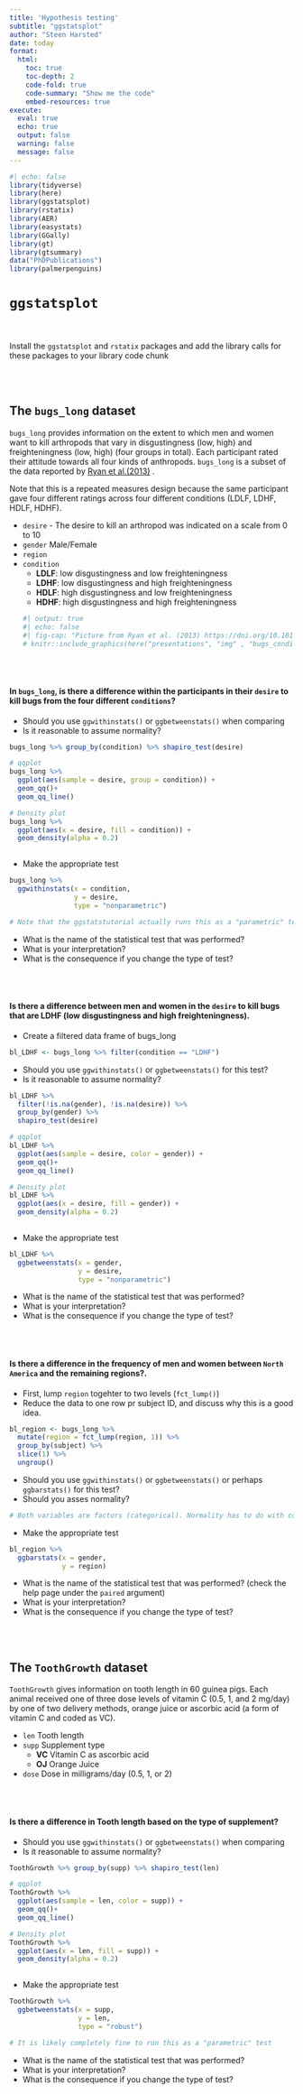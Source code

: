 ```yaml
---
title: 'Hypothesis testing'
subtitle: "ggstatsplot"
author: "Steen Harsted"
date: today
format: 
  html:
    toc: true
    toc-depth: 2
    code-fold: true
    code-summary: "Show me the code"
    embed-resources: true
execute: 
  eval: true
  echo: true
  output: false
  warning: false
  message: false
---
```


```r
#| echo: false
library(tidyverse)
library(here)
library(ggstatsplot)
library(rstatix)
library(AER)
library(easystats)
library(GGally)
library(gt)
library(gtsummary)
data("PhDPublications")
library(palmerpenguins)
```



# `ggstatsplot`

<br><br>
Install the `ggstatsplot` and `rstatix` packages and add the library calls for these packages to your library code chunk


<br><br>

## The `bugs_long` dataset
`bugs_long` provides information on the extent to which men and women want to kill arthropods that vary in  disgustingness (low, high) and freighteningness (low, high) (four groups in total). Each participant rated their attitude towards all four kinds of anthropods. `bugs_long` is a subset of the data reported by [Ryan et al.(2013)](https://www.sciencedirect.com/science/article/abs/pii/S0747563213000277) .  

Note that this is a repeated measures design because the same participant gave four different ratings across four different conditions (LDLF, LDHF, HDLF, HDHF).

*  `desire` - The desire to kill an arthropod was indicated on a scale from 0 to 10
*  `gender` Male/Female
*  `region` 
*  `condition` 
    - **LDLF**: low disgustingness and low freighteningness  
    - **LDHF**: low disgustingness and high freighteningness   
    - **HDLF**: high disgustingness and low freighteningness  
    - **HDHF**: high disgustingness and high freighteningness  
```r
#| output: true
#| echo: false
#| fig-cap: "Picture from Ryan et al. (2013) https://doi.org/10.1016/j.chb.2013.01.024"
# knitr::include_graphics(here("presentations", "img" , "bugs_conditions.jpg"))
```

<br><br>

#### In `bugs_long`, is there a difference within the participants in their `desire` to kill bugs from the four different `conditions`?    

*  Should you use `ggwithinstats()` or `ggbetweenstats()` when comparing 
*  Is it reasonable to assume normality?

```r
bugs_long %>% group_by(condition) %>% shapiro_test(desire)

# qqplot
bugs_long %>% 
  ggplot(aes(sample = desire, group = condition)) +
  geom_qq()+
  geom_qq_line()

# Density plot
bugs_long %>% 
  ggplot(aes(x = desire, fill = condition)) +
  geom_density(alpha = 0.2)
  
```
*  Make the appropriate test
```r
bugs_long %>% 
  ggwithinstats(x = condition,
                y = desire,
                type = "nonparametric")

# Note that the ggstatstutorial actually runs this as a "parametric" test
```
*  What is the name of the statistical test that was performed?  
*  What is your interpretation?
*  What is the consequence if you change the type of test?

<br><br>

#### Is there a difference between men and women in the `desire` to kill bugs that are **LDHF** (low disgustingness and high freighteningness).

*  Create a filtered data frame of bugs_long
```r
bl_LDHF <- bugs_long %>% filter(condition == "LDHF")
```

*  Should you use `ggwithinstats()` or `ggbetweenstats()` for this test?
*  Is it reasonable to assume normality?

```r
bl_LDHF %>% 
  filter(!is.na(gender), !is.na(desire)) %>% 
  group_by(gender) %>% 
  shapiro_test(desire)

# qqplot
bl_LDHF %>% 
  ggplot(aes(sample = desire, color = gender)) +
  geom_qq()+
  geom_qq_line()

# Density plot
bl_LDHF %>% 
  ggplot(aes(x = desire, fill = gender)) +
  geom_density(alpha = 0.2)
  
```
*  Make the appropriate test
```r
bl_LDHF %>% 
  ggbetweenstats(x = gender,
                 y = desire,
                 type = "nonparametric")
```
*  What is the name of the statistical test that was performed?  
*  What is your interpretation?
*  What is the consequence if you change the type of test?

<br><br>



#### Is there a difference in the frequency of men and women between `North America` and the remaining regions?.
*  First, lump `region` togehter to two levels (`fct_lump()`)
*  Reduce the data to one row pr subject ID, and discuss why this is a good idea.
```r
bl_region <- bugs_long %>%
  mutate(region = fct_lump(region, 1)) %>% 
  group_by(subject) %>% 
  slice(1) %>% 
  ungroup()
```

*  Should you use `ggwithinstats()` or `ggbetweenstats()`  or perhaps `ggbarstats()` for this test?
*  Should you asses normality?

```r
# Both variables are factors (categorical). Normality has to do with continuous data
```
*  Make the appropriate test
```r
bl_region %>% 
  ggbarstats(x = gender,
             y = region)
```
*  What is the name of the statistical test that was performed? (check the help page under the `paired` argument) 
*  What is your interpretation?
*  What is the consequence if you change the type of test?

<br><br>

## The `ToothGrowth` dataset
`ToothGrowth` gives information on tooth length in 60 guinea pigs. Each animal received one of three dose levels of vitamin C (0.5, 1, and 2 mg/day) by one of two delivery methods, orange juice or ascorbic acid (a form of vitamin C and coded as VC).

*  `len` Tooth length
*  `supp` Supplement type
    - **VC** Vitamin C as ascorbic acid
    - **OJ** Orange Juice
*  `dose` Dose in milligrams/day (0.5, 1, or 2)

<br><br>

#### Is there a difference in Tooth length based on the type of supplement?
*  Should you use `ggwithinstats()` or `ggbetweenstats()` when comparing 
*  Is it reasonable to assume normality?

```r
ToothGrowth %>% group_by(supp) %>% shapiro_test(len)

# qqplot
ToothGrowth %>% 
  ggplot(aes(sample = len, color = supp)) +
  geom_qq()+
  geom_qq_line()

# Density plot
ToothGrowth %>% 
  ggplot(aes(x = len, fill = supp)) +
  geom_density(alpha = 0.2)
  
```
*  Make the appropriate test
```r
ToothGrowth %>% 
  ggbetweenstats(x = supp,
                 y = len,
                 type = "robust")

# It is likely completely fine to run this as a "parametric" test
```
*  What is the name of the statistical test that was performed?  
*  What is your interpretation?
*  What is the consequence if you change the type of test?





